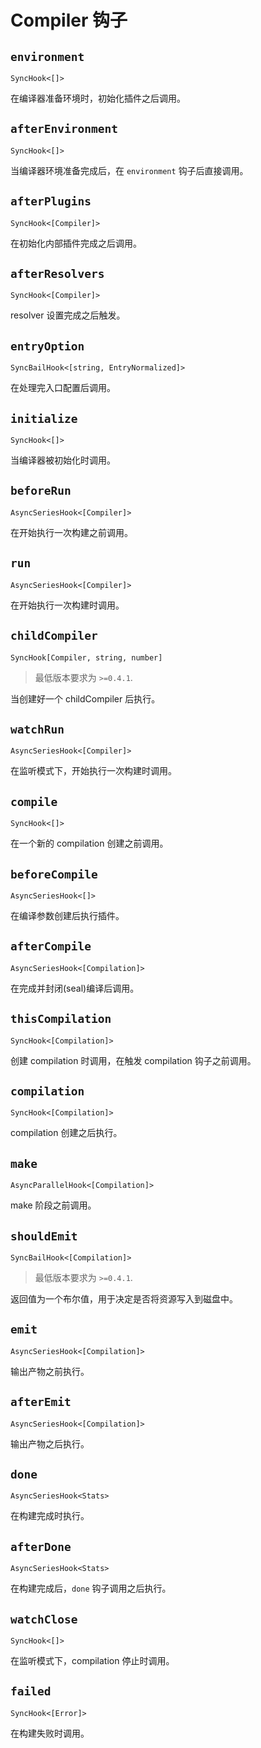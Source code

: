 # Compiler 钩子

## `environment`

`SyncHook<[]>`

在编译器准备环境时，初始化插件之后调用。

## `afterEnvironment`

`SyncHook<[]>`

当编译器环境准备完成后，在 `environment` 钩子后直接调用。

## `afterPlugins`

`SyncHook<[Compiler]>`

在初始化内部插件完成之后调用。

## `afterResolvers`

`SyncHook<[Compiler]>`

resolver 设置完成之后触发。

## `entryOption`

`SyncBailHook<[string, EntryNormalized]>`

在处理完入口配置后调用。

## `initialize`

`SyncHook<[]>`

当编译器被初始化时调用。

## `beforeRun`

`AsyncSeriesHook<[Compiler]>`

在开始执行一次构建之前调用。

## `run`

`AsyncSeriesHook<[Compiler]>`

在开始执行一次构建时调用。

## `childCompiler`

`SyncHook[Compiler, string, number]`

> 最低版本要求为 `>=0.4.1`.

当创建好一个 childCompiler 后执行。

## `watchRun`

`AsyncSeriesHook<[Compiler]>`

在监听模式下，开始执行一次构建时调用。

## `compile`

`SyncHook<[]>`

在一个新的 compilation 创建之前调用。

## `beforeCompile`

`AsyncSeriesHook<[]>`

在编译参数创建后执行插件。

## `afterCompile`

`AsyncSeriesHook<[Compilation]>`

在完成并封闭(seal)编译后调用。

## `thisCompilation`

`SyncHook<[Compilation]>`

创建 compilation 时调用，在触发 compilation 钩子之前调用。

## `compilation`

`SyncHook<[Compilation]>`

compilation 创建之后执行。

## `make`

`AsyncParallelHook<[Compilation]>`

make 阶段之前调用。

## `shouldEmit`

`SyncBailHook<[Compilation]>`

> 最低版本要求为 `>=0.4.1`.

返回值为一个布尔值，用于决定是否将资源写入到磁盘中。

## `emit`

`AsyncSeriesHook<[Compilation]>`

输出产物之前执行。

## `afterEmit`

`AsyncSeriesHook<[Compilation]>`

输出产物之后执行。

## `done`

`AsyncSeriesHook<Stats>`

在构建完成时执行。

## `afterDone`

`AsyncSeriesHook<Stats>`

在构建完成后，`done` 钩子调用之后执行。

## `watchClose`

`SyncHook<[]>`

在监听模式下，compilation 停止时调用。

## `failed`

`SyncHook<[Error]>`

在构建失败时调用。
